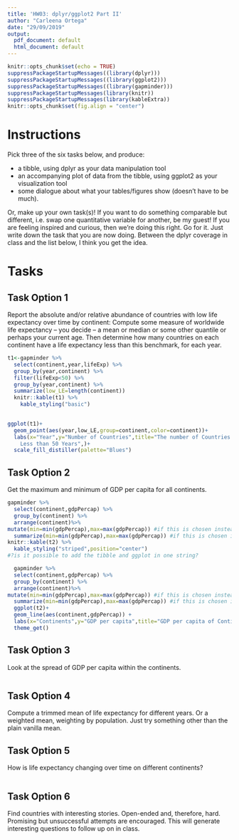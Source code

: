 ```yaml
---
title: 'HW03: dplyr/ggplot2 Part II'
author: "Carleena Ortega"
date: "29/09/2019"
output:
  pdf_document: default
  html_document: default
---
```


```r
knitr::opts_chunk$set(echo = TRUE)
suppressPackageStartupMessages((library(dplyr)))
suppressPackageStartupMessages((library(ggplot2)))
suppressPackageStartupMessages((library(gapminder)))
suppressPackageStartupMessages(library(knitr))
suppressPackageStartupMessages(library(kableExtra))
knitr::opts_chunk$set(fig.align = "center")
```

# Instructions

Pick three of the six tasks below, and produce:

* a tibble, using dplyr as your data manipulation tool
* an accompanying plot of data from the tibble, using ggplot2 as your visualization tool
* some dialogue about what your tables/figures show (doesn’t have to be much).

Or, make up your own task(s)! If you want to do something comparable but different, i.e. swap one quantitative variable for another, be my guest! If you are feeling inspired and curious, then we’re doing this right. Go for it. Just write down the task that you are now doing. Between the dplyr coverage in class and the list below, I think you get the idea.


# Tasks

## Task Option 1
Report the absolute and/or relative abundance of countries with low life expectancy over time by continent: Compute some measure of worldwide life expectancy – you decide – a mean or median or some other quantile or perhaps your current age. Then determine how many countries on each continent have a life expectancy less than this benchmark, for each year.

```r
t1<-gapminder %>% 
  select(continent,year,lifeExp) %>% 
  group_by(year,continent) %>% 
  filter(lifeExp<50) %>%
  group_by(year,continent) %>% 
  summarize(low_LE=length(continent))
  knitr::kable(t1) %>% 
    kable_styling("basic")
  
```

```r
ggplot(t1)+
  geom_point(aes(year,low_LE,group=continent,color=continent))+
  labs(x="Year",y="Number of Countries",title="The number of Countries in Each Continent with Life Expectancies 
    Less than 50 Years",)+
  scale_fill_distiller(palette="Blues")


```

## **Task Option 2**
Get the maximum and minimum of GDP per capita for all continents.
```r
gapminder %>% 
  select(continent,gdpPercap) %>% 
  group_by(continent) %>%
  arrange(continent)%>%
mutate(min=min(gdpPercap),max=max(gdpPercap)) #if this is chosen instead of summarize, can plot but table shows multiple entries per continent
  summarize(min=min(gdpPercap),max=max(gdpPercap)) #if this is chosen instead of mutate, cannot plot the next. but allows a summarized table
knitr::kable(t2) %>% 
  kable_styling("striped",position="center")
#?is it possible to add the tibble and ggplot in one string?
```


```r
  gapminder %>% 
  select(continent,gdpPercap) %>% 
  group_by(continent) %>%
  arrange(continent)%>%
mutate(min=min(gdpPercap),max=max(gdpPercap)) #if this is chosen instead of summarize, can plot but table shows multiple entries per continent
  summarize(min=min(gdpPercap),max=max(gdpPercap)) #if this is chosen instead of mutate, cannot plot the next. but allows a summarized table
  ggplot(t2)+
  geom_line(aes(continent,gdpPercap)) +
  labs(x="Continents",y="GDP per capita",title="GDP per capita of Continents")+
  theme_get()
```



## **Task Option 3**
Look at the spread of GDP per capita within the continents.

```r

```


## Task Option 4
Compute a trimmed mean of life expectancy for different years. Or a weighted mean, weighting by population. Just try something other than the plain vanilla mean.

## **Task Option 5**
How is life expectancy changing over time on different continents?

```r

```

## Task Option 6
Find countries with interesting stories. Open-ended and, therefore, hard. Promising but unsuccessful attempts are encouraged. This will generate interesting questions to follow up on in class.

